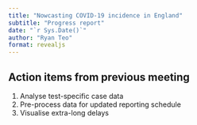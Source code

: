 ```yaml
---
title: "Nowcasting COVID-19 incidence in England"
subtitle: "Progress report"
date: "`r Sys.Date()`"
author: "Ryan Teo"
format: revealjs
---
```


## Action items from previous meeting
1. Analyse test-specific case data
2. Pre-process data for updated reporting schedule
3. Visualise extra-long delays

## 